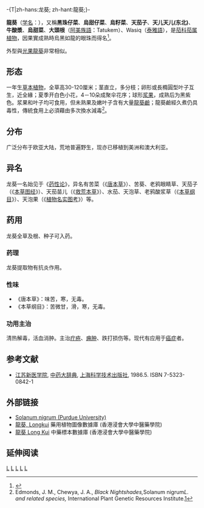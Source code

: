 {{noteTA|G1=Unit}}-{T|zh-hans:龙葵; zh-hant:龍葵;}-{{redirect|龙葵}}
{{medical}}
{{Speciesbox
| name = 龍葵
| image = Solanum nigrum.jpeg
| image_caption = 龍葵
| genus = Solanum sect. Solanum
| species = nigrum
| authority = [[L.|L.]], 1753
}}

'''龍葵'''（[[学名|学名]]：''{{lang|la|Solanum nigrum}}''），又稱'''黑珠仔菜'''、'''烏甜仔菜'''、'''烏籽菜'''、'''天茄子'''、'''天儿天儿(东北)'''、'''牛酸漿'''、'''烏甜菜'''、'''大頭根'''（[[阿美族語|阿美族語]]：Tatukem）、Wasiq（[[泰雅語|泰雅語]]），是[[茄科|茄科]][[茄属|茄属]][[植物|植物]]，因果實成熟時烏黑如龍的眼珠而得名<ref>{{cite journal|author=劉淑鈴、謝明村、陳忠川|year=2007|title=龍葵之本草與藥用植物學考證|journal=中醫藥雜誌|issn=1007-6446|volume=18|number=1,2|pages=37-50|url=https://www.nricm.edu.tw/var/file/0/1000/attach/32/pta_2503_4009980_97768.pdf}}</ref>。

外型與[[光果龍葵|光果龍葵]]非常相似。

==形态==
一年生[[草本植物|草本植物]]，全草高30-120厘米；茎直立，多分枝；卵形或長橢圓型叶子互生，近全緣；夏季开白色小花，4－10朵成聚伞花序；球形[[浆果|浆果]]，成熟后为黑紫色。浆果和叶子均可食用，但未熟果及嫩叶子含有大量[[茄鹼|龍葵鹼]]；龍葵鹼經久煮仍具毒性，傳統食用上必須藉由多次換水減毒<ref>Edmonds, J. M., Chewya, J. A., ''Black Nightshades, ''Solanum nigrum'' L. and related species, '' International Plant Genetic Resources Institute.[https://books.google.com/books?id=nfau8bsLyUUC&pg=PA93&lpg=PA93&dq=solanum+nigrum+edmonds&source=bl&ots=KitzJ8SFXV&sig=3D1lY0c1ciKYl81XBdSsQWyz0DM&hl=en&sa=X&ei=fzELUNxwxZmIB4GijLQN&sqi=2&ved=0CE4Q6AEwAA#v=onepage&q=solanum%20nigrum%20edmonds&f=false]</ref>。

==分布==
广泛分布于欧亚大陆，荒地普遍野生，现亦已移植到美洲和澳大利亚。

== 异名 ==
龙葵一名始见于《[[药性论|药性论]]》，异名有苦菜（《[[唐本草|唐本草]]》）、苦葵、老鸦眼睛草、天茄子（《[[本草图经|本草图经]]》）、天茄苗儿（《[[救荒本草|救荒本草]]》）、水茄、天泡草、老鸦酸浆草（《[[本草纲目|本草纲目]]》）、天泡果（《[[植物名实图考|植物名实图考]]》）等。

== 药用 ==
龙葵全草及根、种子可入药。
=== 药理 ===
龙葵提取物有抗炎作用。
=== 性味 ===
* 《唐本草》：味苦，寒，无毒。
* 《本草纲目》：苦微甘，滑，寒，无毒。
=== 功用主治 ===
清热解毒，活血消肿。主治[[疔疮|疔疮]]、[[痈肿|痈肿]]、跌打损伤等。现代有应用于[[癌症|癌症]]者。

==参考文献==
{{Reflist}}
* [[江苏新医学院|江苏新医学院]], [[中药大辞典|中药大辞典]], [[上海科学技术出版社|上海科学技术出版社]], 1986.5. ISBN 7-5323-0842-1

==外部链接==
{{commons|Solanum nigrum|Solanum nigrum}}
* [http://www.hort.purdue.edu/newcrop/Crops/Wonderberry.html Solanum nigrum (Purdue University)]{{Wayback|url=http://www.hort.purdue.edu/newcrop/Crops/Wonderberry.html |date=20100818221258 }}
* [http://libproject.hkbu.edu.hk/was40/detail?lang=ch&channelid=1288&searchword=herb_id=D00479 龍葵, Longkui] 藥用植物圖像數據庫 (香港浸會大學中醫藥學院) {{zh-hant}}{{en}}
* [http://libproject.hkbu.edu.hk/was40/detail?channelid=44273&searchword=herb_id=D00447 龍葵 Long Kui]{{Wayback|url=http://libproject.hkbu.edu.hk/was40/detail?channelid=44273&searchword=herb_id=D00447 |date=20160304095703 }} 中藥標本數據庫 (香港浸會大學中醫藥學院) {{zh-hant}}{{en}}

== 延伸阅读 ==
{{Wikisource further reading}}
	
{{Solanum}}

{{Authority control}}
{{Taxonbar|from=Q146400}}

[[Category:茄科|L]]
[[Category:中药|L]]
[[Category:茄屬|L]]
[[Category:草本植物|L]]
[[Category:五瓣花|L]]